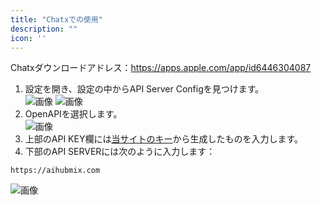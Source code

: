 ```yaml
---
title: "Chatxでの使用"
description: ""
icon: ''
---
```


Chatxダウンロードアドレス：https://apps.apple.com/app/id6446304087
1. 設定を開き、設定の中からAPI Server Configを見つけます。  
![画像](../../public/cn/chatx1.png)
![画像](../../public/cn/chatx2.png)
2. OpenAPIを選択します。  
![画像](/media/en/chatx3.png)
3. 上部のAPI KEY欄には[当サイトのキー](https://aihubmix.com/token)から生成したものを入力します。  
4. 下部のAPI SERVERには次のように入力します：
```
https://aihubmix.com
```
![画像](../../public/cn/chatx4.png)